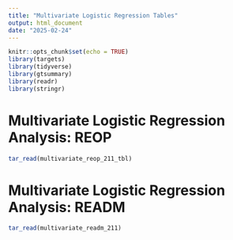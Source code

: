 ```yaml
---
title: "Multivariate Logistic Regression Tables"
output: html_document
date: "2025-02-24"
---
```


```r
knitr::opts_chunk$set(echo = TRUE)
library(targets)
library(tidyverse)
library(gtsummary)
library(readr)
library(stringr)
```

# Multivariate Logistic Regression Analysis: REOP

```r
tar_read(multivariate_reop_211_tbl)
```

# Multivariate Logistic Regression Analysis: READM

```r
tar_read(multivariate_readm_211)
```


